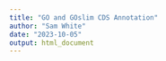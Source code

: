 ```yaml
---
title: "GO and GOslim CDS Annotation"
author: "Sam White"
date: "2023-10-05"
output: html_document
---
```


